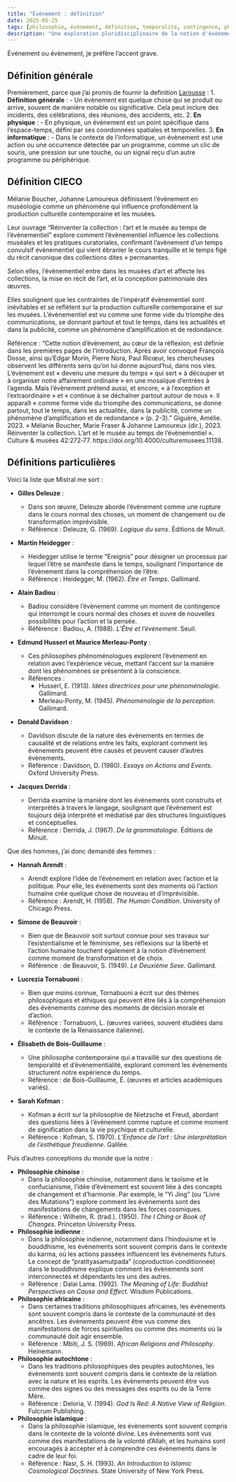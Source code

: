 ```yaml
---
title: "Évènement : définition"
date: 2025-05-25
tags: [philosophie, évènement, définition, temporalité, contingence, phénoménologie]
description: "Une exploration pluridisciplinaire de la notion d'évènement, de sa définition courante à ses implications philosophiques et culturelles."
---
```


Événement ou évènement, je préfère l'accent grave.

## Définition générale
Premièrement, parce que j'ai promis de fournir la definition [Larousse](https://www.larousse.fr/dictionnaires/francais/évènement/31839) :
1. **Définition générale** :
   - Un évènement est quelque chose qui se produit ou arrive, souvent de  manière notable ou significative. Cela peut inclure des incidents, des  célébrations, des réunions, des accidents, etc.
2. **En physique** :
   - En physique, un évènement est un point spécifique dans l'espace-temps, défini par ses coordonnées spatiales et temporelles.
3. **En informatique** :
   - Dans le contexte de l'informatique, un évènement est une action ou  une occurrence détectée par un programme, comme un clic de souris, une  pression sur une touche, ou un signal reçu d'un autre programme ou  périphérique.

## Définition CIECO

Mélanie Boucher, Johanne Lamoureux définissent l'évènement en muséologie comme un phénomène qui influence profondément la production culturelle contemporaine et les musées. 

Leur ouvrage "Réinventer la collection : l'art et le musée au temps de l'évènementiel" explore comment l'évènementiel influence les collections muséales et les pratiques curatoriales, confirmant l'avènement d'un temps convulsif évènementiel qui vient ébranler le cours tranquille et le temps figé du récit canonique des collections dites « permanentes.

Selon elles, l'évènementiel entre dans les musées d'art et affecte les collections, la mise en récit de l'art, et la conception patrimoniale des œuvres.

Elles soulignent que les contraintes de l'impératif évènementiel sont inévitables et se reflètent sur la production culturelle contemporaine et sur les musées. L'évènementiel est vu comme une forme vide du triomphe des communications, se donnant partout et tout le temps, dans les actualités et dans la publicité, comme un phénomène d'amplification et de redondance.

Référence : "Cette notion d’évènement, au cœur de la réflexion, est définie dans les premières pages de l’introduction. Après avoir convoqué François Dosse, ainsi qu’Edgar Morin, Pierre Nora, Paul Ricœur, les chercheuses observent les différents sens qu’on lui donne aujourd’hui, dans nos vies. L’évènement est « devenu une mesure du temps » qui sert « à découper et à organiser notre affairement ordinaire » en une mosaïque d’entrées à l’agenda. Mais l’évènement prétend aussi, et encore, « à l’exception et l’extraordinaire » et « continue à se déchaîner partout autour de nous ». Il apparaît « comme forme vide du triomphe des communications, se donne partout, tout le temps, dans les actualités, dans la publicité, comme un phénomène d’amplification et de redondance » (p. 2-3)." Giguère, Amélie. 2023. « Mélanie Boucher, Marie Fraser & Johanne Lamoureux (dir.), 2023. Réinventer la collection. L’art et le musée au temps de l’évènementiel ». Culture & musées 42:272‑77. https://doi.org/10.4000/culturemusees.11138.

## Définitions particulières
Voici la liste que Mistral me sort :

- **Gilles Deleuze** :

  - Dans son œuvre, Deleuze aborde l'évènement comme une rupture dans le cours normal des choses, un moment de changement ou de transformation  imprévisible.
  - Référence : Deleuze, G. (1969). *Logique du sens*. Éditions de Minuit.

- **Martin Heidegger** :

  - Heidegger utilise le terme "Ereignis" pour désigner un processus par lequel l'être se manifeste dans le temps, soulignant l'importance de  l'évènement dans la compréhension de l'être.
  - Référence : Heidegger, M. (1962). *Être et Temps*. Gallimard.

- **Alain Badiou** :

  - Badiou considère l'évènement comme un moment de contingence qui  interrompt le cours normal des choses et ouvre de nouvelles possibilités pour l'action et la pensée.
  - Référence : Badiou, A. (1988). *L'Être et l'évènement*. Seuil.

- **Edmund Husserl et Maurice Merleau-Ponty** :

  - Ces philosophes phénoménologues explorent l'évènement en relation  avec l'expérience vécue, mettant l'accent sur la manière dont les  phénomènes se présentent à la conscience.
  - Références :
    - Husserl, E. (1913). *Idées directrices pour une phénoménologie*. Gallimard.
    - Merleau-Ponty, M. (1945). *Phénoménologie de la perception*. Gallimard.

- **Donald Davidson** :

  - Davidson discute de la nature des évènements en termes de causalité  et de relations entre les faits, explorant comment les évènements  peuvent être causés et peuvent causer d'autres évènements.
  - Référence : Davidson, D. (1980). *Essays on Actions and Events*. Oxford University Press.

- **Jacques Derrida** :

  - Derrida examine la manière dont les évènements sont construits et  interprétés à travers le langage, soulignant que l'évènement est  toujours déjà interprété et médiatisé par des structures linguistiques  et conceptuelles.
  - Référence : Derrida, J. (1967). *De la grammatologie*. Éditions de Minuit.

Que des hommes, j'ai donc demandé des femmes : 

- **Hannah Arendt** :

   - Arendt explore l'idée de l'évènement en relation avec l'action et la politique. Pour elle, les évènements sont des moments où l'action  humaine crée quelque chose de nouveau et d'imprévisible.
   - Référence : Arendt, H. (1958). *The Human Condition*. University of Chicago Press.

- **Simone de Beauvoir** :

   - Bien que de Beauvoir soit surtout connue pour ses travaux sur  l'existentialisme et le féminisme, ses réflexions sur la liberté et  l'action humaine touchent également à la notion d'évènement comme moment de transformation et de choix.
   - Référence : de Beauvoir, S. (1949). *Le Deuxième Sexe*. Gallimard.

- **Lucrezia Tornabuoni** :

   - Bien que moins connue, Tornabuoni a écrit sur des thèmes  philosophiques et éthiques qui peuvent être liés à la compréhension des  évènements comme des moments de décision morale et d'action.
   - Référence : Tornabuoni, L. (œuvres variées, souvent étudiées dans le contexte de la Renaissance italienne).

- **Élisabeth de Bois-Guillaume** :

   - Une philosophe contemporaine qui a travaillé sur des questions de  temporalité et d'évènementialité, explorant comment les évènements  structurent notre expérience du temps.
   - Référence : de Bois-Guillaume, É. (œuvres et articles académiques variés).

- **Sarah Kofman** :

   - Kofman a écrit sur la philosophie de Nietzsche et Freud, abordant  des questions liées à l'évènement comme rupture et comme moment de  signification dans la vie psychique et culturelle.
   - Référence : Kofman, S. (1970). *L'Enfance de l'art : Une interprétation de l'esthétique freudienne*. Galilée.

Puis d'autres conceptions du monde que la notre :

- **Philosophie chinoise** :
   - Dans la philosophie chinoise, notamment dans le taoïsme et le  confucianisme, l'idée d'évènement est souvent liée à des concepts de  changement et d'harmonie. Par exemple, le "Yi Jing" (ou "Livre des  Mutations") explore comment les évènements sont des manifestations de  changements dans les forces cosmiques.
   - Référence : Wilhelm, R. (trad.). (1950). *The I Ching or Book of Changes*. Princeton University Press.

- **Philosophie indienne** :
   - Dans la philosophie indienne, notamment dans l'hindouisme et le  bouddhisme, les évènements sont souvent compris dans le contexte du  karma, où les actions passées influencent les évènements futurs. Le  concept de "pratityasamutpada" (coproduction conditionnée) dans le  bouddhisme explique comment les évènements sont interconnectés et  dépendants les uns des autres.
   - Référence : Dalai Lama. (1992). *The Meaning of Life: Buddhist Perspectives on Cause and Effect*. Wisdom Publications.

- **Philosophie africaine** :
   - Dans certaines traditions philosophiques africaines, les évènements  sont souvent compris dans le contexte de la communauté et des ancêtres.  Les évènements peuvent être vus comme des manifestations de forces  spirituelles ou comme des moments où la communauté doit agir ensemble.
   - Référence : Mbiti, J. S. (1969). *African Religions and Philosophy*. Heinemann.

- **Philosophie autochtone** :
   - Dans les traditions philosophiques des peuples autochtones, les  évènements sont souvent compris dans le contexte de la relation avec la  nature et les esprits. Les évènements peuvent être vus comme des signes ou des messages des esprits ou de la Terre Mère.
   - Référence : Deloria, V. (1994). *God Is Red: A Native View of Religion*. Fulcrum Publishing.

- **Philosophie islamique** :
   - Dans la philosophie islamique, les évènements sont souvent compris  dans le contexte de la volonté divine. Les évènements sont vus comme des manifestations de la volonté d'Allah, et les humains sont encouragés à  accepter et à comprendre ces évènements dans le cadre de leur foi.
   - Référence : Nasr, S. H. (1993). *An Introduction to Islamic Cosmological Doctrines*. State University of New York Press.


